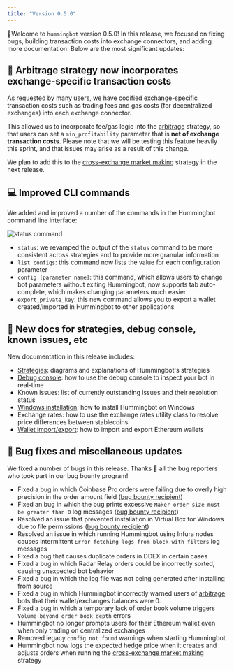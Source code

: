 ```yaml
---
title: "Version 0.5.0"
---
```


🚀Welcome to `hummingbot` version 0.5.0! In this release, we focused on fixing bugs, building transaction costs into exchange connectors, and adding more documentation. Below are the most significant updates:

## 💸 Arbitrage strategy now incorporates exchange-specific transaction costs

As requested by many users, we have codified exchange-specific transaction costs such as trading fees and gas costs (for decentralized exchanges) into each exchange connector.

This allowed us to incorporate fee/gas logic into the [arbitrage](/strategies/arbitrage) strategy, so that users can set a `min_profitability` parameter that is **net of exchange transaction costs**. Please note that we will be testing this feature heavily this sprint, and that issues may arise as a result of this change.

We plan to add this to the [cross-exchange market making](/strategies/cross-exchange-market-making) strategy in the next release.

## 💻 Improved CLI commands

We added and improved a number of the commands in the Hummingbot command line interface:

![status command](/img/status-command.png)

- `status`: we revamped the output of the `status` command to be more consistent across strategies and to provide more granular information
- `list configs`: this command now lists the value for each configuration parameter
- `config [parameter name]`: this command, which allows users to change bot parameters without exiting Hummingbot, now supports tab auto-complete, which makes changing parameters much easier
- `export_private_key`: this new command allows you to export a wallet created/imported in Hummingbot to other applications

## 📝 New docs for strategies, debug console, known issues, etc

New documentation in this release includes:

- [Strategies](/strategies/overview/): diagrams and explanations of Hummingbot's strategies
- [Debug console](/features/debug/): how to use the debug console to inspect your bot in real-time
- Known issues: list of currently outstanding issues and their resolution status
- [Windows installation](/installation/windows/): how to install Hummingbot on Windows
- Exchange rates: how to use the exchange rates utility class to resolve price differences between stablecoins
- [Wallet import/export](/operation/adv-command-ref/#importing-your-wallet): how to import and export Ethereum wallets

## 🐞 Bug fixes and miscellaneous updates

We fixed a number of bugs in this release. Thanks 🙏 all the bug reporters who took part in our bug bounty program!

- Fixed a bug in which Coinbase Pro orders were failing due to overly high precision in the order amount field ([bug bounty recipient](https://github.com/CoinAlpha/hummingbot/issues/106))
- Fixed an bug in which the bug prints excessive `Maker order size must be greater than 0` log messages ([bug bounty recipient](https://github.com/CoinAlpha/hummingbot/issues/118))
- Resolved an issue that prevented installation in Virtual Box for Windows due to file permissions ([bug bounty recipient](https://github.com/CoinAlpha/hummingbot/issues/94))
- Resolved an issue in which running Hummingbot using Infura nodes causes intermittent `Error fetching logs from block with filters` log messages
- Fixed a bug that causes duplicate orders in DDEX in certain cases
- Fixed a bug in which Radar Relay orders could be incorrectly sorted, causing unexpected bot behavior
- Fixed a bug in which the log file was not being generated after installing from source
- Fixed a bug in which Hummingbot incorrectly warned users of [arbitrage](/strategies/arbitrage) bots that their wallet/exchanges balances were 0.
- Fixed a bug in which a temporary lack of order book volume triggers `Volume beyond order book depth` errors
- Hummingbot no longer prompts users for their Ethereum wallet even when only trading on centralized exchanges
- Removed legacy `config not found` warnings when starting Hummingbot
- Hummingbot now logs the expected hedge price when it creates and adjusts orders when running the [cross-exchange market making](/strategies/cross-exchange-market-making) strategy
